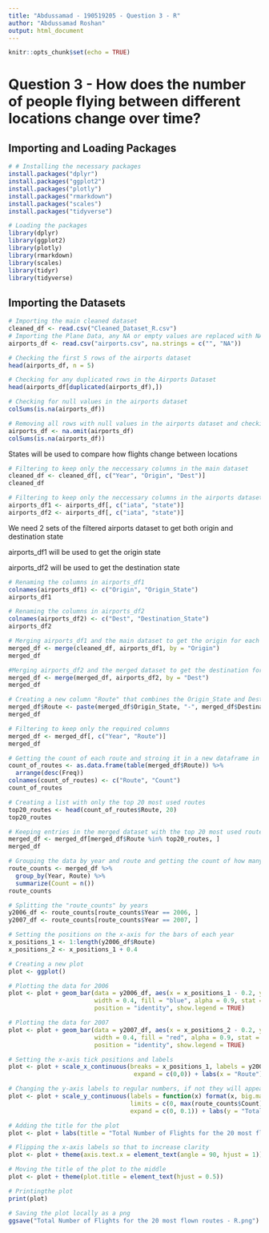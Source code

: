 ---
title: "Abdussamad - 190519205 - Question 3 - R"
author: "Abdussamad Roshan"
output: html_document
---

```{r setup, include=FALSE}
knitr::opts_chunk$set(echo = TRUE)
```

# Question 3 - How does the number of people flying between different locations change over time?

## Importing and Loading Packages

```{r}
# # Installing the necessary packages
install.packages("dplyr")
install.packages("ggplot2")
install.packages("plotly")
install.packages("rmarkdown")
install.packages("scales")
install.packages("tidyverse")
```

```{r}
# Loading the packages
library(dplyr)
library(ggplot2)
library(plotly)
library(rmarkdown)
library(scales)
library(tidyr)
library(tidyverse)
```

## Importing the Datasets

```{r}
# Importing the main cleaned dataset
cleaned_df <- read.csv("Cleaned_Dataset_R.csv")
# Importing the Plane Data, any NA or empty values are replaced with NA
airports_df <- read.csv("airports.csv", na.strings = c("", "NA"))
```

```{r}
# Checking the first 5 rows of the airports dataset
head(airports_df, n = 5)
```

```{r}
# Checking for any duplicated rows in the Airports Dataset
head(airports_df[duplicated(airports_df),])
```

```{r}
# Checking for null values in the airports dataset
colSums(is.na(airports_df))
```

```{r}
# Removing all rows with null values in the airports dataset and checking if they have been removed
airports_df <- na.omit(airports_df)
colSums(is.na(airports_df))
```

States will be used to compare how flights change between locations

```{r}
# Filtering to keep only the neccessary columns in the main dataset
cleaned_df <- cleaned_df[, c("Year", "Origin", "Dest")]
cleaned_df
```

```{r}
# Filtering to keep only the neccessary columns in the airports dataset
airports_df1 <- airports_df[, c("iata", "state")]
airports_df2 <- airports_df[, c("iata", "state")]
```

We need 2 sets of the filtered airports dataset to get both origin and destination state

airports_df1 will be used to get the origin state

airports_df2 will be used to get the destination state

```{r}
# Renaming the columns in airports_df1
colnames(airports_df1) <- c("Origin", "Origin_State")
airports_df1
```

```{r}
# Renaming the columns in airports_df2
colnames(airports_df2) <- c("Dest", "Destination_State")
airports_df2
```

```{r}
# Merging airports_df1 and the main dataset to get the origin for each flight
merged_df <- merge(cleaned_df, airports_df1, by = "Origin")
merged_df
```

```{r}
#Merging airports_df2 and the merged dataset to get the destination for each fligh
merged_df <- merge(merged_df, airports_df2, by = "Dest")
merged_df
```

```{r}
# Creating a new column "Route" that combines the Origin_State and Destination_State
merged_df$Route <- paste(merged_df$Origin_State, "-", merged_df$Destination_State)
merged_df
```

```{r}
# Filtering to keep only the required columns
merged_df <- merged_df[, c("Year", "Route")]
merged_df
```

```{r}
# Getting the count of each route and stroing it in a new dataframe in descedning orde rof count
count_of_routes <- as.data.frame(table(merged_df$Route)) %>%
  arrange(desc(Freq))
colnames(count_of_routes) <- c("Route", "Count")
count_of_routes
```

```{r}
# Creating a list with only the top 20 most used routes
top20_routes <- head(count_of_routes$Route, 20)
top20_routes
```

```{r}
# Keeping entries in the merged dataset with the top 20 most used routes
merged_df <- merged_df[merged_df$Route %in% top20_routes, ]
merged_df
```

```{r}
# Grouping the data by year and route and getting the count of how many flights were taken for a  sepcific route for each year
route_counts <- merged_df %>%
  group_by(Year, Route) %>%
  summarize(Count = n())
route_counts
```

```{r}
# Splitting the "route_counts" by years
y2006_df <- route_counts[route_counts$Year == 2006, ]
y2007_df <- route_counts[route_counts$Year == 2007, ]
```

```{r}
# Setting the positions on the x-axis for the bars of each year
x_positions_1 <- 1:length(y2006_df$Route)
x_positions_2 <- x_positions_1 + 0.4

# Creating a new plot
plot <- ggplot()

# Plotting the data for 2006
plot <- plot + geom_bar(data = y2006_df, aes(x = x_positions_1 - 0.2, y = Count),
                        width = 0.4, fill = "blue", alpha = 0.9, stat = "identity",
                        position = "identity", show.legend = TRUE)

# Plotting the data for 2007
plot <- plot + geom_bar(data = y2007_df, aes(x = x_positions_2 - 0.2, y = Count),
                        width = 0.4, fill = "red", alpha = 0.9, stat = "identity",
                        position = "identity", show.legend = TRUE)

# Setting the x-axis tick positions and labels
plot <- plot + scale_x_continuous(breaks = x_positions_1, labels = y2006_df$Route, 
                                   expand = c(0,0)) + labs(x = "Route")

# Changing the y-axis labels to regular numbers, if not they will appear as scientific like 1e+05 and so on
plot <- plot + scale_y_continuous(labels = function(x) format(x, big.mark = ",", scientific = FALSE),
                                  limits = c(0, max(route_counts$Count) + 50000), breaks = seq(0, max(route_counts$Count) + 50000, 50000),
                                  expand = c(0, 0.1)) + labs(y = "Total Number of Flights")

# Adding the title for the plot
plot <- plot + labs(title = "Total Number of Flights for the 20 most flown routes")

# Flipping the x-axis labels so that to increase clarity
plot <- plot + theme(axis.text.x = element_text(angle = 90, hjust = 1))

# Moving the title of the plot to the middle
plot <- plot + theme(plot.title = element_text(hjust = 0.5))

# Printingthe plot
print(plot)

# Saving the plot locally as a png
ggsave("Total Number of Flights for the 20 most flown routes - R.png")
```
